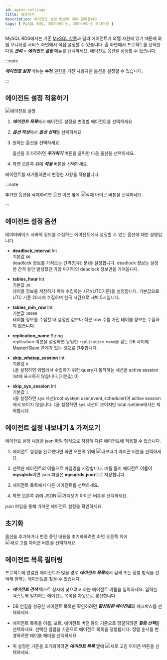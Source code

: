 ```yaml
---
id: agent-settings
title: 설정하기
description: 에이전트 설정 방법에 대해 알아봅니다.
tags: [ MySQL RDS, 데이터베이스, 데이터베이스 모니터링 ]
---
```


MySQL RDS에서는 기존 [MySQL 상품](../mysql/agent-settings)과 달리 에이전트가 와탭 자원에 있기 때문에 와탭 모니터링 서비스 화면에서 직접 설정할 수 있습니다. 홈 화면에서 프로젝트를 선택한 다음 ***관리*** > ***에이전트 설정*** 메뉴를 선택하세요. 에이전트 옵션을 설정할 수 있습니다.

:::note

***에이전트 설정*** 메뉴는 **수정** 권한을 가진 사용자만 옵션을 설정할 수 있습니다.

:::

## 에이전트 설정 적용하기

![에이전트 설정](/img/mysql-rds-agent-settings.png)

1. ***에이전트 목록***에서 에이전트 설정을 변경할 에이전트를 선택하세요.

1. ***옵션 작성***에서 ***옵션 선택***을 선택하세요.

1. 원하는 옵션을 선택하세요.

    옵션을 추가하려면 ***추가하기*** 버튼을 클릭한 다음 옵션을 선택하세요.

1. 화면 오른쪽 위에 ***적용*** 버튼을 선택하세요. 

에이전트를 재기동하면서 변경한 사항을 적용합니다.

:::note

추가한 옵션을 삭제하려면 옵션 이름 옆에 ![삭제 아이콘](/img/ico-trash.svg) 버튼을 선택하세요.

:::


## 에이전트 설정 옵션

데이터베이스 서버의 정보를 수집하는 에이전트에서 설정할 수 있는 옵션에 대한 설명입니다. 

* **deadlock_interval** <span class='type'>Int</span><br/>기본값 `60`<br/>
deadlock 정보를 가져오는 간격(단위: 분)을 설정합니다. deadlock 정보는 설정한 간격 동안 발생했던 가장 마지막의 deadlock 정보만을 가져옵니다.

* **tables_hour** <span class='type'>Int</span><br/>기본값 `20`<br/>
테이블 정보를 저장하기 위해 수집하는 시각(UTC기준)을 설정합니다. 기본값으로 UTC 기준 20시에 수집하며 한국 시간으로 새벽 5시입니다.

* **tables_min_row** <span class='type'>Int</span><br/>기본값 `10000`<br/>
테이블 정보를 수집할 때 설정한 값보다 작은 row 수를 가진 테이블 정보는 수집하지 않습니다.

* **replication_name** <span class='type'>String</span><br/>
replication 이름을 설정하면 동일한 `replication_name`을 갖는 DB 사이에 Master/Slave 관계가 있는 것으로 간주합니다.

* **skip_whatap_session** <span class='type'>Int</span><br/>기본값 `0`<br/>
`1`을 설정하면 와탭에서 수집하기 위한 query가 동작하는 세션을 active session list에 표시하지 않습니다.(기본값: 0)

* **skip_sys_session** <span class='type'>Int</span><br/>기본값 `1`<br/>
`2`를 설정하면 sys 세션(root,system user,event_scheduler)이 active session에서 보이지 않습니다. `1`을 설정하면 sys 세션이 보이지만 total runtime에서는 제외합니다.

## 에이전트 설정 내보내기 & 가져오기

에이전트 설정 내용을 json 파일 형식으로 저장해 다른 에이전트에 적용할 수 있습니다.

1. 에이전트 설정을 완료했다면 화면 오른쪽 위에 ![내보내기 아이콘](/img/ico-export.svg) 버튼을 선택하세요.

1. 선택한 에이전트의 이름으로 파일명을 저장합니다. 예를 들어 에이전트 이름이 **mysqlrds**이면 json 파일은 **mysqlrds.json**으로 저장합니다.

1. 에이전트 목록에서 다른 에이전트를 선택하세요.

1. 화면 오른쪽 위에 JSON ![가져오기 아이콘](/img/ico-import.svg) 버튼을 선택하세요.

json 파일을 통해 가져온 에이전트 설정을 확인하세요.


## 초기화

옵션을 추가하거나 변경 중인 내용을 초기화하려면 화면 오른쪽 위에 ![새로 고침 아이콘](/img/ico-refresh.svg) 버튼을 선택하세요.


## 에이전트 목록 필터링

프로젝트에 연결한 에이전트가 많을 경우 ***에이전트 목록***에서 검색 또는 정렬 방식을 선택해 원하는 에이전트를 찾을 수 있습니다.

* ***에이전트 검색*** 텍스트 상자에 찾으려고 하는 에이전트 이름을 입력하세요. 입력한 텍스트와 일치하는 에이전트 목록을 자동으로 갱신합니다.

* DB 연결을 성공한 에이전트 목록만 확인하려면 ***활성화된 에이전트***의 체크박스를 선택하세요. 

* 에이전트 목록을 이름, 포트, 에이전트 버전 등의 기준으로 정렬하려면 ***컬럼 선택***을 선택하세요. 선택한 컬럼을 기준으로 에이전트 목록을 정렬합니다. 정렬 순서를 변경하려면 테이블 헤더를 선택하세요.

* 위 설정한 기준을 초기화하려면 ***에이전트 목록*** 옆에 ![새로 고침 아이콘](/img/ico-refresh.svg) 버튼을 선택하세요.